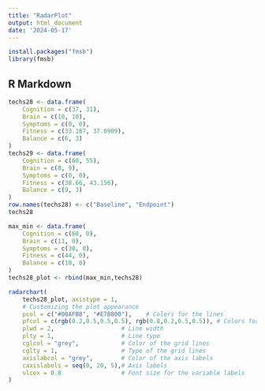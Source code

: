 ```yaml
---
title: "RadarPlot"
output: html_document
date: '2024-05-17'
---
```


```r
install.packages("fmsb")
library(fmsb)

```

## R Markdown



```r
techs28 <- data.frame(
    Cognition = c(37, 31),
    Brain = c(10, 10),
    Symptoms = c(0, 0),
    Fitness = c(33.187, 37.0909),
    Balance = c(6, 3)
)
techs29 <- data.frame(
    Cognition = c(60, 55),
    Brain = c(8, 9),
    Symptoms = c(0, 0),
    Fitness = c(38.66, 43.156),
    Balance = c(9, 3)
)
row.names(techs28) <- c("Baseline", "Endpoint")
techs28

max_min <- data.frame(
    Cognition = c(60, 0),
    Brain = c(11, 0),
    Symptoms = c(30, 0),
    Fitness = c(44, 0),
    Balance = c(10, 0)
)
techs28_plot <- rbind(max_min,techs28)

radarchart(
    techs28_plot, axistype = 1,
    # Customizing the plot appearance
    pcol = c("#00AFBB", "#E7B800"),    # Colors for the lines
    pfcol = c(rgb(0.2,0.5,0.5,0.5), rgb(0.8,0.2,0.5,0.5)), # Colors for the filled areas
    plwd = 2,                   # Line width
    plty = 1,                   # Line type
    cglcol = "grey",            # Color of the grid lines
    cglty = 1,                  # Type of the grid lines
    axislabcol = "grey",        # Color of the axis labels
    caxislabels = seq(0, 20, 5),# Axis labels
    vlcex = 0.8                 # Font size for the variable labels
)
```
